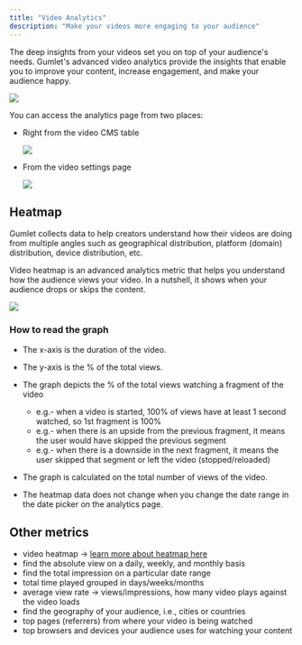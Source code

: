```yaml
---
title: "Video Analytics"
description: "Make your videos more engaging to your audience"
---
```


The deep insights from your videos set you on top of your audience's needs. Gumlet's advanced video analytics provide the insights that enable you to improve your content, increase engagement, and make your audience happy.

![](/images/docs/5a8da26-Screenshot_2024-05-09_at_1.43.19_PM.png)

You can access the analytics page from two places:

* Right from the video CMS table

  <Frame caption="Click on the analytics icon in the CMS">
    <img src="/images/docs/dd86c77944bf68152b7d1c204aba9d7e13daa32d093127385785c5bf9131f4fb-Screenshot_at_Aug_23_11-54-12.png" />
  </Frame>

* From the video settings page

  <Frame caption="Click on the quick analytics strip">
    <img src="/images/docs/fdc9606-Screenshot_at_May_09_13-54-01.png" />
  </Frame>

## Heatmap
Gumlet collects data to help creators understand how their videos are doing from multiple angles such as geographical distribution, platform (domain) distribution, device distribution, etc.

Video heatmap is an advanced analytics metric that helps you understand how the audience views your video. In a nutshell, it shows when your audience drops or skips the content.

![](/images/docs/b4a413fa3645e1897e4b21f9ec3a92b859272a9cba1d492f366dc4fd8225df3d-Screenshot_2024-10-21_at_1.24.10_PM.png)

### How to read the graph

* The x-axis is the duration of the video.

* The y-axis is the % of the total views.

* The graph depicts the % of the total views watching a fragment of the video

  * e.g.- when a video is started, 100% of views have at least 1 second watched, so 1st fragment is 100%
  * e.g.- when there is an upside from the previous fragment, it means the user would have skipped the previous segment
  * e.g.- when there is a downside in the next fragment, it means the user skipped that segment or left the video (stopped/reloaded)


* The graph is calculated on the total number of views of the video.
* The heatmap data does not change when you change the date range in the date picker on the analytics page.


## Other metrics

* video heatmap -> [learn more about heatmap here](/docs/video-heatmap)
* find the absolute view on a daily, weekly, and monthly basis
* find the total impression on a particular date range
* total time played grouped in days/weeks/months
* average view rate -> views/impressions, how many video plays against the video loads
* find the geography of your audience, i.e., cities or countries
* top pages (referrers) from where your video is being watched
* top browsers and devices your audience uses for watching your content
